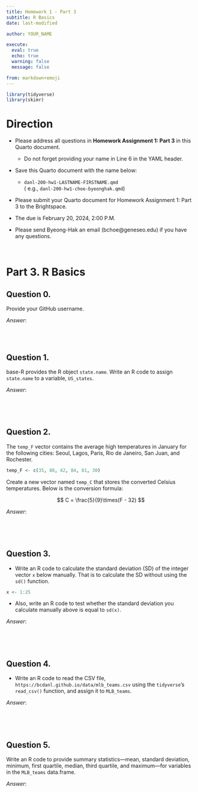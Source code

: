 ```yaml
---
title: Homework 1 - Part 3
subtitle: R Basics
date: last-modified

author: YOUR_NAME

execute: 
  eval: true
  echo: true
  warning: false
  message: false

from: markdown+emoji
---
```


```r
library(tidyverse)
library(skimr)
```

# Direction
- Please address all questions in **Homework Assignment 1: Part 3** in this Quarto document.
  - Do not forget providing your name in Line 6 in the YAML header.

- Save this Quarto document with the name below:
  - `danl-200-hw1-LASTNAME-FIRSTNAME.qmd`\
  ( e.g., `danl-200-hw1-choe-byeonghak.qmd`)

- Please submit your Quarto document for Homework Assignment 1: Part 3 to the Brightspace.

- The due is February 20, 2024, 2:00 P.M.

- Please send Byeong-Hak an email (bchoe@geneseo.edu) if you have any questions.


<br>

# Part 3. R Basics

## Question 0.
Provide your GitHub username.

*Answer*:



<br><br>


## Question 1.
base-R provides the R object `state.name`. Write an R code to assign `state.name` to a variable, `US_states`.

*Answer*:
```r

```

<br><br>

## Question 2.
The `temp_F` vector contains the average high temperatures in January for the following cities: Seoul, Lagos, Paris, Rio de Janeiro, San Juan, and Rochester.

```r
temp_F <- c(35, 88, 42, 84, 81, 30)
```

Create a new vector named `temp_C` that stores the converted Celsius temperatures. Below is the conversion formula:

$$
C = \frac{5}{9}\times(F - 32)
$$

*Answer*:
```r

```

<br><br>


## Question 3.
- Write an R code to calculate the standard deviation (SD) of the integer vector `x` below manually. That is to calculate the SD without using the `sd()` function.

```r
x <- 1:25
```

- Also, write an R code to test whether the standard deviation you calculate manually above is equal to `sd(x)`.



*Answer*:
```r


```

<br><br>


## Question 4.
- Write an R code to read the CSV file, `https://bcdanl.github.io/data/mlb_teams.csv` using the `tidyverse`'s `read_csv()` function, and assign it to `MLB_teams`.

*Answer*:
```r

```

<br><br>


## Question 5.
Write an R code to provide summary statistics---mean, standard deviation, minimum, first quartile, median, third quartile, and maximum---for variables in the `MLB_teams` data.frame.

*Answer*:
```r

```

<br><br><br>


